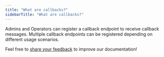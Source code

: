 ```yaml
---
title: "What are callbacks?"
sidebarTitle: "What are callbacks?"
---
```


Admins and Operators can register a callback endpoint to receive callback messages. Multiple callback endpoints can be registered depending on different usage scenarios.


<Tip>Feel free to [share your feedback](https://forms.zohopublic.com/cobo/form/DocumentFeedbackForm/formperma/QvLOhxJv1_JMsJ-1dleZ8Itb_7rzN-LtgvsDdxosoVI?referrername=manuals) to improve our documentation!</Tip>